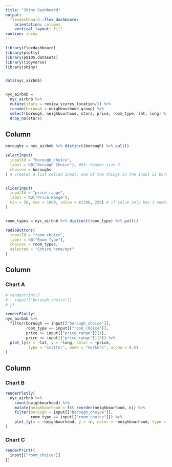 ```yaml
---
title: "Shiny Dashboard"
output: 
  flexdashboard::flex_dashboard:
    orientation: columns
    vertical_layout: fill
runtime: shiny
---
```


```r
library(flexdashboard)
library(plotly)
library(p8105.datasets)
library(tidyverse)
library(shiny)


data(nyc_airbnb)


nyc_airbnb = 
  nyc_airbnb %>% 
  mutate(stars = review_scores_location/2) %>% 
  rename(borough = neighbourhood_group) %>% 
  select(borough, neighbourhood, stars, price, room_type, lat, long) %>% 
  drop_na(stars)
```

Column {.sidebar}
-----------------------------------------------------------------------

```r
boroughs = nyc_airbnb %>% distinct(borough) %>% pull()

selectInput(
  inputId = "borough_choice",
  label = h3("Borough Choice"), #h3: header size 3
  choices = boroughs
) # creates a list called input, one of the things in the input is borough choice - should check your input


sliderInput(
  inputId = "price_range",
  label = h3("Price Range"),
  min = 50, max = 1000, value = c(100, 250) # if value only has 1 number, slide from min to selected value
)


room_types = nyc_airbnb %>% distinct(room_type) %>% pull()

radioButtons(
  inputId = "room_choice",
  label = h3("Room Type"),
  choices = room_types,
  selected = "Entire home/apt"
)
```

Column {data-width=650}
-----------------------------------------------------------------------

### Chart A

```r
# renderPrint({
#   input[["borough_choice"]]
# })

renderPlotly(
nyc_airbnb %>%
  filter(borough == input[["borough_choice"]],
         room_type == input[["room_choice"]],
         price >= input[["price_range"]][1],
         price <= input[["price_range"]][2]) %>%
  plot_ly(x = ~lat, y = ~long, color = ~price,
          type = "scatter", mode = "markers", alpha = 0.5)
)

```

Column {data-width=350}
-----------------------------------------------------------------------

### Chart B

```r

renderPlotly(
  nyc_airbnb %>% 
    count(neighbourhood) %>% 
    mutate(neighbourhood = fct_reorder(neighbourhood, n)) %>% 
    filter(borough = input[["borough_choice"]],
           room_type == input[["room_choice"]]) %>% 
    plot_ly(x = ~neighbourhood, y = ~n, color = ~neighbourhood, type = "bar")
)
```

### Chart C

```r
renderPrint({
  input[["room_choice"]]
})
```

